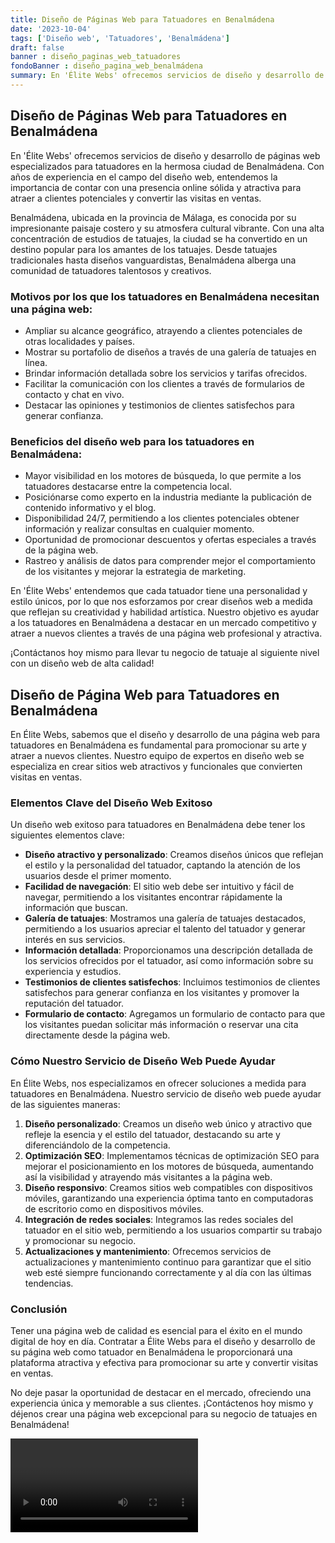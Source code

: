 ```yaml
---
title: Diseño de Páginas Web para Tatuadores en Benalmádena
date: '2023-10-04'
tags: ['Diseño web', 'Tatuadores', 'Benalmádena']
draft: false
banner : diseño_paginas_web_tatuadores
fondoBanner : diseño_pagina_web_benalmádena
summary: En 'Élite Webs' ofrecemos servicios de diseño y desarrollo de páginas web especializados para tatuadores en la hermosa ciudad de Benalmádena. Con años de experiencia en el campo del diseño web, entendemos la importancia de contar con una presencia online sólida y atractiva para atraer a clientes potenciales y convertir las visitas en ventas.
---
```


## Diseño de Páginas Web para Tatuadores en Benalmádena

En 'Élite Webs' ofrecemos servicios de diseño y desarrollo de páginas web especializados para tatuadores en la hermosa ciudad de Benalmádena. Con años de experiencia en el campo del diseño web, entendemos la importancia de contar con una presencia online sólida y atractiva para atraer a clientes potenciales y convertir las visitas en ventas.

Benalmádena, ubicada en la provincia de Málaga, es conocida por su impresionante paisaje costero y su atmosfera cultural vibrante. Con una alta concentración de estudios de tatuajes, la ciudad se ha convertido en un destino popular para los amantes de los tatuajes. Desde tatuajes tradicionales hasta diseños vanguardistas, Benalmádena alberga una comunidad de tatuadores talentosos y creativos.

### Motivos por los que los tatuadores en Benalmádena necesitan una página web:

* Ampliar su alcance geográfico, atrayendo a clientes potenciales de otras localidades y países.
* Mostrar su portafolio de diseños a través de una galería de tatuajes en línea.
* Brindar información detallada sobre los servicios y tarifas ofrecidos.
* Facilitar la comunicación con los clientes a través de formularios de contacto y chat en vivo.
* Destacar las opiniones y testimonios de clientes satisfechos para generar confianza.

### Beneficios del diseño web para los tatuadores en Benalmádena:

* Mayor visibilidad en los motores de búsqueda, lo que permite a los tatuadores destacarse entre la competencia local.
* Posiciónarse como experto en la industria mediante la publicación de contenido informativo y el blog.
* Disponibilidad 24/7, permitiendo a los clientes potenciales obtener información y realizar consultas en cualquier momento.
* Oportunidad de promocionar descuentos y ofertas especiales a través de la página web.
* Rastreo y análisis de datos para comprender mejor el comportamiento de los visitantes y mejorar la estrategia de marketing.

En 'Élite Webs' entendemos que cada tatuador tiene una personalidad y estilo únicos, por lo que nos esforzamos por crear diseños web a medida que reflejan su creatividad y habilidad artística. Nuestro objetivo es ayudar a los tatuadores en Benalmádena a destacar en un mercado competitivo y atraer a nuevos clientes a través de una página web profesional y atractiva.

¡Contáctanos hoy mismo para llevar tu negocio de tatuaje al siguiente nivel con un diseño web de alta calidad!

<GifSeo />

<Cta />

## Diseño de Página Web para Tatuadores en Benalmádena

En Élite Webs, sabemos que el diseño y desarrollo de una página web para tatuadores en Benalmádena es fundamental para promocionar su arte y atraer a nuevos clientes. Nuestro equipo de expertos en diseño web se especializa en crear sitios web atractivos y funcionales que convierten visitas en ventas.

### Elementos Clave del Diseño Web Exitoso

Un diseño web exitoso para tatuadores en Benalmádena debe tener los siguientes elementos clave:

- **Diseño atractivo y personalizado**: Creamos diseños únicos que reflejan el estilo y la personalidad del tatuador, captando la atención de los usuarios desde el primer momento.
- **Facilidad de navegación**: El sitio web debe ser intuitivo y fácil de navegar, permitiendo a los visitantes encontrar rápidamente la información que buscan.
- **Galería de tatuajes**: Mostramos una galería de tatuajes destacados, permitiendo a los usuarios apreciar el talento del tatuador y generar interés en sus servicios.
- **Información detallada**: Proporcionamos una descripción detallada de los servicios ofrecidos por el tatuador, así como información sobre su experiencia y estudios.
- **Testimonios de clientes satisfechos**: Incluimos testimonios de clientes satisfechos para generar confianza en los visitantes y promover la reputación del tatuador.
- **Formulario de contacto**: Agregamos un formulario de contacto para que los visitantes puedan solicitar más información o reservar una cita directamente desde la página web.

### Cómo Nuestro Servicio de Diseño Web Puede Ayudar

En Élite Webs, nos especializamos en ofrecer soluciones a medida para tatuadores en Benalmádena. Nuestro servicio de diseño web puede ayudar de las siguientes maneras:

1. **Diseño personalizado**: Creamos un diseño web único y atractivo que refleje la esencia y el estilo del tatuador, destacando su arte y diferenciándolo de la competencia.
2. **Optimización SEO**: Implementamos técnicas de optimización SEO para mejorar el posicionamiento en los motores de búsqueda, aumentando así la visibilidad y atrayendo más visitantes a la página web.
3. **Diseño responsivo**: Creamos sitios web compatibles con dispositivos móviles, garantizando una experiencia óptima tanto en computadoras de escritorio como en dispositivos móviles.
4. **Integración de redes sociales**: Integramos las redes sociales del tatuador en el sitio web, permitiendo a los usuarios compartir su trabajo y promocionar su negocio.
5. **Actualizaciones y mantenimiento**: Ofrecemos servicios de actualizaciones y mantenimiento continuo para garantizar que el sitio web esté siempre funcionando correctamente y al día con las últimas tendencias.

### Conclusión

Tener una página web de calidad es esencial para el éxito en el mundo digital de hoy en día. Contratar a Élite Webs para el diseño y desarrollo de su página web como tatuador en Benalmádena le proporcionará una plataforma atractiva y efectiva para promocionar su arte y convertir visitas en ventas.

No deje pasar la oportunidad de destacar en el mercado, ofreciendo una experiencia única y memorable a sus clientes. ¡Contáctenos hoy mismo y déjenos crear una página web excepcional para su negocio de tatuajes en Benalmádena!

<Video />

<CtaBot job='Tatuadores' city='Benalmádena'/>

<Gmaps query='Benalmádena+españa+maps' />
